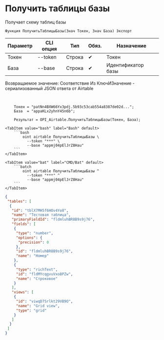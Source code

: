 ﻿---
sidebar_position: 2
description: Получить таблицы базы и другие функции для работы с Airtable в Открытом пакете интеграций - бесплатной open-source библиотеке интеграций для 1С:Предприятие 8, OneScript и CLI
keywords: [1C, 1С, 1С:Предприятие, 1С:Предприятие 8.3, API, Интеграция, Сервисы, Обмен, OneScript, CLI, Airtable]
---


# Получить таблицы базы
 Получает схему таблиц базы



`Функция ПолучитьТаблицыБазы(Знач Токен, Знач База) Экспорт`

  | Параметр | CLI опция | Тип | Обяз. | Назначение |
  |-|-|-|-|-|
  | Токен | --token | Строка | &#x2714; | Токен |
  | База | --base | Строка | &#x2714; | Идентификатор базы |

  
  Возвращаемое значение:   Соответствие Из КлючИЗначение - сериализованный JSON ответа от Airtable

<br/>




```bsl title="Пример использования для 1С:Предприятие/OneScript"
    Токен = "patNn4BXW66Yx3pdj.5b93c53cab554a8387de02d...";
    База  = "appaKLx2yhnY45n6b";

    Результат = OPI_Airtable.ПолучитьТаблицыБазы(Токен, База);
```
    

 <Tabs>
  
    <TabItem value="bash" label="Bash" default>
        ```bash
            oint airtable ПолучитьТаблицыБазы \
              --token "***" \
              --base "appmj04pElJrZ8Hau"
        ```
    </TabItem>
  
    <TabItem value="bat" label="CMD/Bat" default>
        ```batch
            oint airtable ПолучитьТаблицыБазы ^
              --token "***" ^
              --base "appmj04pElJrZ8Hau"
        ```
    </TabItem>
</Tabs>


```json title="Результат"
{
 "tables": [
  {
   "id": "tblX7MH5f6HOv4Yo8",
   "name": "Тестовая таблица",
   "primaryFieldId": "fldmluhBR8B9s9j76",
   "fields": [
    {
     "type": "number",
     "options": {
      "precision": 0
     },
     "id": "fldmluhBR8B9s9j76",
     "name": "Номер"
    },
    {
     "type": "richText",
     "id": "fldMYcqgvuVxo8PZw",
     "name": "Строковое"
    }
   ],
   "views": [
    {
     "id": "viwqD7Srlkt29VB9O",
     "name": "Grid view",
     "type": "grid"
    }
   ]
  }
 ]
}
```
